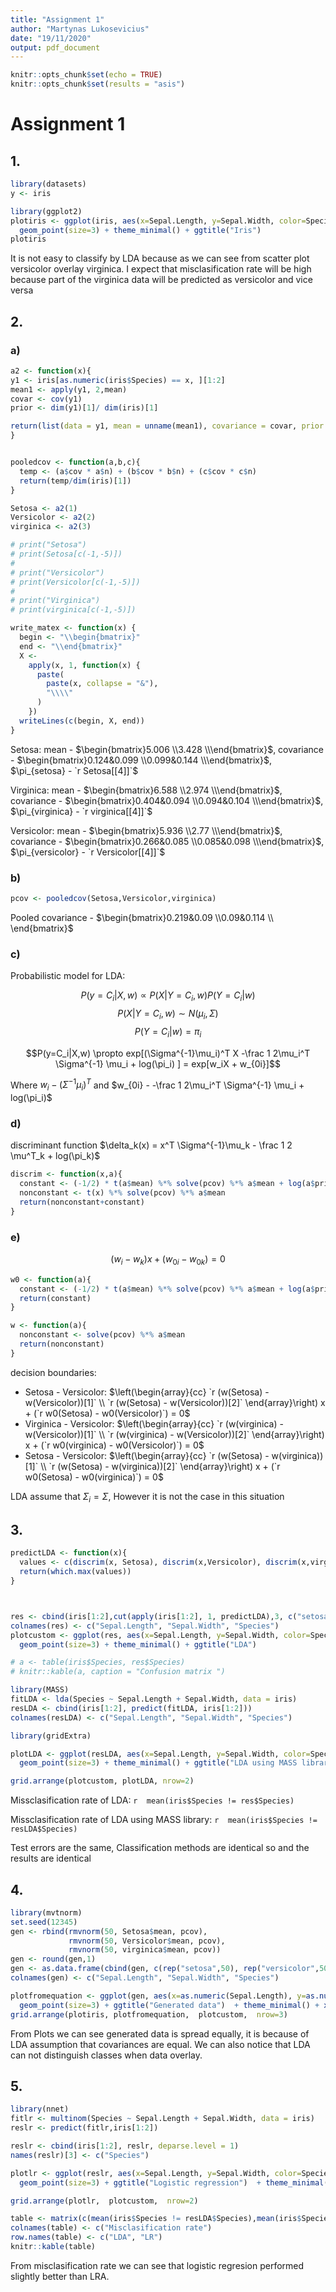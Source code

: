 ```yaml
---
title: "Assignment 1"
author: "Martynas Lukosevicius"
date: "19/11/2020"
output: pdf_document
---
```


```r
knitr::opts_chunk$set(echo = TRUE)
knitr::opts_chunk$set(results = "asis")
```

# Assignment 1

## 1. 

```r
library(datasets)
y <- iris

library(ggplot2)
plotiris <- ggplot(iris, aes(x=Sepal.Length, y=Sepal.Width, color=Species)) + 
  geom_point(size=3) + theme_minimal() + ggtitle("Iris")
plotiris

```
It is not easy to classify by LDA because as we can see from scatter plot versicolor overlay virginica. I expect that misclasification rate will be high because part of the virginica data will be predicted as versicolor and vice versa 

## 2.

### a)


```r
a2 <- function(x){
y1 <- iris[as.numeric(iris$Species) == x, ][1:2]
mean1 <- apply(y1, 2,mean)
covar <- cov(y1)
prior <- dim(y1)[1]/ dim(iris)[1]

return(list(data = y1, mean = unname(mean1), covariance = covar, prior = prior, n = dim(y1)[1]))
}


pooledcov <- function(a,b,c){
  temp <- (a$cov * a$n) + (b$cov * b$n) + (c$cov * c$n)
  return(temp/dim(iris)[1])
}

Setosa <- a2(1)
Versicolor <- a2(2)
virginica <- a2(3)

# print("Setosa")
# print(Setosa[c(-1,-5)])
# 
# print("Versicolor")
# print(Versicolor[c(-1,-5)])
# 
# print("Virginica")
# print(virginica[c(-1,-5)])

write_matex <- function(x) {
  begin <- "\\begin{bmatrix}"
  end <- "\\end{bmatrix}"
  X <-
    apply(x, 1, function(x) {
      paste(
        paste(x, collapse = "&"),
        "\\\\"
      )
    })
  writeLines(c(begin, X, end))
}


```

Setosa: mean - $\begin{bmatrix}5.006 \\3.428 \\\end{bmatrix}$, covariance - $\begin{bmatrix}0.124&0.099 \\0.099&0.144 \\\end{bmatrix}$, $\pi_{setosa} - `r Setosa[[4]]`$

Virginica: mean - $\begin{bmatrix}6.588 \\2.974 \\\end{bmatrix}$, covariance - $\begin{bmatrix}0.404&0.094 \\0.094&0.104 \\\end{bmatrix}$, $\pi_{virginica} - `r virginica[[4]]`$

Versicolor: mean - $\begin{bmatrix}5.936 \\2.77 \\\end{bmatrix}$, covariance - $\begin{bmatrix}0.266&0.085 \\0.085&0.098 \\\end{bmatrix}$, $\pi_{versicolor} - `r Versicolor[[4]]`$

### b)


```r
pcov <- pooledcov(Setosa,Versicolor,virginica)
```

Pooled covariance - $\begin{bmatrix}0.219&0.09 \\0.09&0.114 \\ \end{bmatrix}$

### c)

Probabilistic model for LDA:

$$P(y=C_i|X,w) \propto P(X|Y = C_i,w) P(Y=C_i|w) $$
$$P(X|Y = C_i,w) \sim N(\mu_i, \Sigma) $$
$$P(Y=C_i|w) = \pi_i $$

$$P(y=C_i|X,w) \propto exp[(\Sigma^{-1}\mu_i)^T X -\frac 1 2\mu_i^T \Sigma^{-1} \mu_i + log(\pi_i) ] = exp[w_iX + w_{0i}]$$

Where $w_i - (\Sigma^{-1}\mu_i)^T$
and $w_{0i} -  -\frac 1 2\mu_i^T \Sigma^{-1} \mu_i + log(\pi_i)$

### d)

discriminant function $\delta_k(x) = x^T \Sigma^{-1}\mu_k - \frac 1 2 \mu^T_k + log(\pi_k)$

```r
discrim <- function(x,a){
  constant <- (-1/2) * t(a$mean) %*% solve(pcov) %*% a$mean + log(a$prior)
  nonconstant <- t(x) %*% solve(pcov) %*% a$mean
  return(nonconstant+constant)
}
```

### e)
 
 
 $$(w_i - w_k)x + (w_{0i} - w_{0k}) = 0$$
```r
w0 <- function(a){
  constant <- (-1/2) * t(a$mean) %*% solve(pcov) %*% a$mean + log(a$prior)
  return(constant)
}

w <- function(a){
  nonconstant <- solve(pcov) %*% a$mean
  return(nonconstant)
}

```
decision boundaries:

 * Setosa - Versicolor: $\left(\begin{array}{cc} `r (w(Setosa) - w(Versicolor))[1]` \\ `r (w(Setosa) - w(Versicolor))[2]` \end{array}\right) x + (`r w0(Setosa) - w0(Versicolor)`) = 0$
 * Virginica - Versicolor: $\left(\begin{array}{cc} `r (w(virginica) - w(Versicolor))[1]` \\ `r (w(virginica) - w(Versicolor))[2]` \end{array}\right) x + (`r w0(virginica) - w0(Versicolor)`) = 0$
 * Setosa - Versicolor: $\left(\begin{array}{cc} `r (w(Setosa) - w(virginica))[1]` \\ `r (w(Setosa) - w(virginica))[2]` \end{array}\right) x + (`r w0(Setosa) - w0(virginica)`) = 0$
 

LDA assume that $\Sigma_i = \Sigma$, However it is not the case in this situation

## 3. 
```r
predictLDA <- function(x){
  values <- c(discrim(x, Setosa), discrim(x,Versicolor), discrim(x,virginica))
  return(which.max(values))
}



res <- cbind(iris[1:2],cut(apply(iris[1:2], 1, predictLDA),3, c("setosa","versicolor","virginica")))
colnames(res) <- c("Sepal.Length", "Sepal.Width", "Species")
plotcustom <- ggplot(res, aes(x=Sepal.Length, y=Sepal.Width, color=Species)) + 
  geom_point(size=3) + theme_minimal() + ggtitle("LDA")

# a <- table(iris$Species, res$Species)
# knitr::kable(a, caption = "Confusion matrix ")

```


```r

library(MASS)
fitLDA <- lda(Species ~ Sepal.Length + Sepal.Width, data = iris)
resLDA <- cbind(iris[1:2], predict(fitLDA, iris[1:2]))
colnames(resLDA) <- c("Sepal.Length", "Sepal.Width", "Species")

library(gridExtra)

plotLDA <- ggplot(resLDA, aes(x=Sepal.Length, y=Sepal.Width, color=Species)) + 
  geom_point(size=3) + theme_minimal() + ggtitle("LDA using MASS library")

grid.arrange(plotcustom, plotLDA, nrow=2)
```
 Missclasification rate of LDA: `r  mean(iris$Species != res$Species)`
 
 Missclasification rate of LDA using MASS library: `r  mean(iris$Species != resLDA$Species)`
 
 Test errors are the same, Classification methods are identical so and the results are identical 
 
## 4.
 
```r
library(mvtnorm)
set.seed(12345)
gen <- rbind(rmvnorm(50, Setosa$mean, pcov),
             rmvnorm(50, Versicolor$mean, pcov),
             rmvnorm(50, virginica$mean, pcov))
gen <- round(gen,1)
gen <- as.data.frame(cbind(gen, c(rep("setosa",50), rep("versicolor",50), rep("virginica",50) )))
colnames(gen) <- c("Sepal.Length", "Sepal.Width", "Species")

plotfromequation <- ggplot(gen, aes(x=as.numeric(Sepal.Length), y=as.numeric(Sepal.Width), color=Species)) + 
  geom_point(size=3) + ggtitle("Generated data")  + theme_minimal() + xlab("Sepal.Length") + ylab("Sepal.Width")
grid.arrange(plotiris, plotfromequation,  plotcustom,  nrow=3)
```


From Plots we can see generated data is spread equally, it is because of LDA assumption that covariances are equal. We can also notice that LDA can not distinguish classes when data overlay. 

## 5. 

```r
library(nnet)
fitlr <- multinom(Species ~ Sepal.Length + Sepal.Width, data = iris)
reslr <- predict(fitlr,iris[1:2])

reslr <- cbind(iris[1:2], reslr, deparse.level = 1)
names(reslr)[3] <- c("Species")

plotlr <- ggplot(reslr, aes(x=Sepal.Length, y=Sepal.Width, color=Species)) + 
  geom_point(size=3) + ggtitle("Logistic regression")  + theme_minimal() 

```

```r
grid.arrange(plotlr,  plotcustom,  nrow=2)
```

```r
table <- matrix(c(mean(iris$Species != resLDA$Species),mean(iris$Species != reslr$Species)))
colnames(table) <- c("Misclasification rate")
row.names(table) <- c("LDA", "LR")
knitr::kable(table)
```

From misclasification rate we can see that logistic regresion performed slightly better than LRA.
